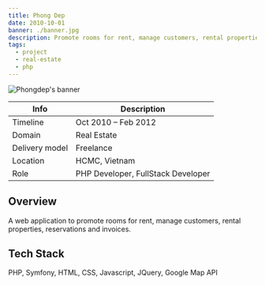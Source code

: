 ```yaml
---
title: Phong Dep
date: 2010-10-01
banner: ./banner.jpg
description: Promote rooms for rent, manage customers, rental properties, reservations and invoices.
tags:
  - project
  - real-estate
  - php
---
```


![Phongdep's banner](./banner.jpg)

| Info           | Description                        |
| -------------- | ---------------------------------- |
| Timeline       | Oct 2010 – Feb 2012                |
| Domain         | Real Estate                        |
| Delivery model | Freelance                          |
| Location       | HCMC, Vietnam                      |
| Role           | PHP Developer, FullStack Developer |

## Overview

A web application to promote rooms for rent, manage customers, rental properties, reservations and invoices.

## Tech Stack

PHP, Symfony, HTML, CSS, Javascript, JQuery, Google Map API
